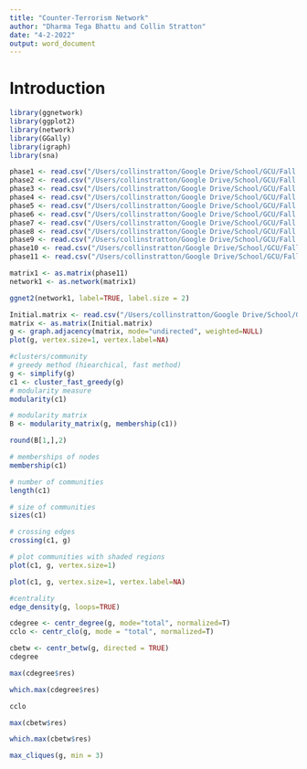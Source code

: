```yaml
---
title: "Counter-Terrorism Network"
author: "Dharma Tega Bhattu and Collin Stratton"
date: "4-2-2022"
output: word_document
---
```


# Introduction
```r
library(ggnetwork)
library(ggplot2)
library(network)
library(GGally)
library(igraph)
library(sna)
```
```r
phase1 <- read.csv("/Users/collinstratton/Google Drive/School/GCU/Fall 2021 - Spring 2022/CST-440/CST-440/CounterTerrorismNetwork/CAVIAR/phase1.csv", header=TRUE, row.names=1)
phase2 <- read.csv("/Users/collinstratton/Google Drive/School/GCU/Fall 2021 - Spring 2022/CST-440/CST-440/CounterTerrorismNetwork/CAVIAR/phase2.csv", header=TRUE, row.names=1)
phase3 <- read.csv("/Users/collinstratton/Google Drive/School/GCU/Fall 2021 - Spring 2022/CST-440/CST-440/CounterTerrorismNetwork/CAVIAR/phase3.csv", header=TRUE, row.names=1)
phase4 <- read.csv("/Users/collinstratton/Google Drive/School/GCU/Fall 2021 - Spring 2022/CST-440/CST-440/CounterTerrorismNetwork/CAVIAR/phase4.csv", header=TRUE, row.names=1)
phase5 <- read.csv("/Users/collinstratton/Google Drive/School/GCU/Fall 2021 - Spring 2022/CST-440/CST-440/CounterTerrorismNetwork/CAVIAR/phase5.csv", header=TRUE, row.names=1)
phase6 <- read.csv("/Users/collinstratton/Google Drive/School/GCU/Fall 2021 - Spring 2022/CST-440/CST-440/CounterTerrorismNetwork/CAVIAR/phase6.csv", header=TRUE, row.names=1)
phase7 <- read.csv("/Users/collinstratton/Google Drive/School/GCU/Fall 2021 - Spring 2022/CST-440/CST-440/CounterTerrorismNetwork/CAVIAR/phase7.csv", header=TRUE, row.names=1)
phase8 <- read.csv("/Users/collinstratton/Google Drive/School/GCU/Fall 2021 - Spring 2022/CST-440/CST-440/CounterTerrorismNetwork/CAVIAR/phase8.csv", header=TRUE, row.names=1)
phase9 <- read.csv("/Users/collinstratton/Google Drive/School/GCU/Fall 2021 - Spring 2022/CST-440/CST-440/CounterTerrorismNetwork/CAVIAR/phase9.csv", header=TRUE, row.names=1)
phase10 <- read.csv("/Users/collinstratton/Google Drive/School/GCU/Fall 2021 - Spring 2022/CST-440/CST-440/CounterTerrorismNetwork/CAVIAR/phase10.csv", header=TRUE, row.names=1)
phase11 <- read.csv("/Users/collinstratton/Google Drive/School/GCU/Fall 2021 - Spring 2022/CST-440/CST-440/CounterTerrorismNetwork/CAVIAR/phase11.csv", header=TRUE, row.names=1)
```
```r
matrix1 <- as.matrix(phase11)
network1 <- as.network(matrix1)

ggnet2(network1, label=TRUE, label.size = 2)
```
```r
Initial.matrix <- read.csv("/Users/collinstratton/Google Drive/School/GCU/Fall 2021 - Spring 2022/CST-440/CST-440/CounterTerrorismNetwork/CAVIAR/phase1.csv", header=TRUE, row.names=1, check.names=FALSE, na.strings = "")
matrix <- as.matrix(Initial.matrix)
g <- graph.adjacency(matrix, mode="undirected", weighted=NULL)
plot(g, vertex.size=1, vertex.label=NA)
```
```r
#clusters/community
# greedy method (hiearchical, fast method)
g <- simplify(g)
c1 <- cluster_fast_greedy(g)
# modularity measure
modularity(c1)
```
```r
# modularity matrix
B <- modularity_matrix(g, membership(c1))
```
```r
round(B[1,],2)
```
```r
# memberships of nodes
membership(c1)
```
```r
# number of communities
length(c1)
```
```r
# size of communities
sizes(c1)
```
```r
# crossing edges
crossing(c1, g)
```
```r
# plot communities with shaded regions
plot(c1, g, vertex.size=1)
```
```r
plot(c1, g, vertex.size=1, vertex.label=NA)
```
```r
#centrality
edge_density(g, loops=TRUE)
```
```r
cdegree <- centr_degree(g, mode="total", normalized=T)
cclo <- centr_clo(g, mode = "total", normalized=T)

cbetw <- centr_betw(g, directed = TRUE)
cdegree
```
```r
max(cdegree$res)
```
```r
which.max(cdegree$res)
```
```r
cclo
```
```r
max(cbetw$res)
```
```r
which.max(cbetw$res)
```
```r
max_cliques(g, min = 3)
```
